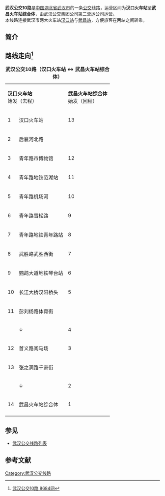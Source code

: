 {{onesource|time=2020-02-16T18:25:52+00:00}}
{{公共汽車路線資訊
|路線名稱             = 武汉公交10路
| 代表圖像             = 213S343@武汉10路.jpg
| 圖像說明             = 配属10路的[[黄海客车|黄海客车]]DD6119B11型双层车途经[[武胜路|武胜路]]
|經營者               = 武汉公交集团
|所屬車廠             = 第二营运公司
|路線用車             = [[黄海客车|黄海]]DD6119B11<br />[[东风扬子江汽车|扬子江]]WG6120CHA
|起點站               = [[汉口火车站|汉口火车站]]
|途經地點             = [[青年路|青年路]]、[[武胜路|武胜路]]、[[武汉长江大桥|长江大桥]]、[[阅马场|阅马场]]
|終點站               = [[武昌火车站综合体|武昌火车站综合体]]
|全程行駛里程         = 16.0公里（去程）<br /> 14.7公里（回程）
|全程行車時間         = 約60分鐘
|服務時間             = 
|起點站服務時間       = 05:30－21:30
|終點站服務時間       = 06:20－22:15
|班次頻率             = 
|全程收費             =投币2元，刷卡1.6元
|分段收費站點         = 
|去程分段收費站點     = 
|回程分段收費站點     = 
|服務時間以外替代路線 = [[武汉公交YX10路|武汉公交YX10路]]
|主要競爭交通         = [[武汉公交703路|武汉公交703路]]（汉口火车站-珞喻路高坡店）
}}
'''武汉公交10路'''是[[中国|中国]][[湖北省|湖北省]][[武汉市|武汉市]]的一条[[公交|公交]]线路，运营区间为'''汉口火车站'''至'''武昌火车站综合体'''，由武汉公交集团公司第二营运公司运营。<br />
本线路连接武汉市两大火车站[[汉口站|汉口站]]与[[武昌站|武昌站]]，方便旅客在两站之间转乘。

==简介==
{{Expand section|time=2019-06-24T10:45:31+00:00}}
==路线走向<ref name="Route">[http://wap.8684.cn/search.php?cityid=14&q=10%E8%B7%AF&kind=pp 武汉公交10路 8684网]</ref>==
{| class="wikitable" style="text-align: center"
|+'''武汉公交10路（汉口火车站 ↔ 武昌火车站综合体）'''
| colspan="2" |'''汉口火车站'''<br />始发（去程）
| colspan="2" |'''武昌火车站综合体'''<br />始发（回程）
|'''邻近地铁站'''
|-
|1
|汉口火车站
|13
|汉口火车站
|{{武汉地铁路线标志|2}}[[汉口火车站_(武汉地铁)|汉口火车站]]
|-
|2
|后襄河北路
|
|↑
|
|-
|3
|青年路市博物馆
|12
|青年路市博物馆
|
|-
|4
|青年路地铁范湖站
|11
|青年路范湖
|{{武汉地铁路线标志|2}}{{武汉地铁路线标志|3}}[[范湖站|范湖站]]
|-
|5
|青年路机场河
|10
|青年路机场河
|
|-
|6
|青年路雪松路
|9
|青年路雪松路
|{{武汉地铁路线标志|2}}{{武汉地铁路线标志|7}}[[王家墩东站|王家墩东站]]
|-
|7
|青年路地铁青年路站
|8
|青年路地铁青年路站
|{{武汉地铁路线标志|2}}[[青年路站|青年路站]]
|-
|8
|武胜路武胜西街
|7
|武胜路泰合广场
|{{武汉地铁路线标志|6}}[[武胜路站|武胜路站]]
|-
|9
|鹦鹉大道地铁琴台站
|6
|鹦鹉大道地铁琴台站
|{{武汉地铁路线标志|6}}[[琴台站|琴台站]]
|-
|10
|长江大桥汉阳桥头
|5
|长江大桥汉阳桥头
|
|-
|11
|彭刘杨路体育街
|
|↑
|
|-
|
|↓
|4
|黄鹤楼
|
|-
|12
|首义路阅马场
|3
|武珞路阅马场
|
|-
|13
|张之洞路千家街
|
|↑
|
|-
|
|↓
|2
|中山路大东门
|
|-
|14
|武昌火车站综合体
|1
|武昌火车站综合体
|{{武汉地铁路线标志|4}}{{武汉地铁路线标志|7}}[[武昌火车站_(武汉地铁)|武昌火车站]]
|-
|}

==参见==
* [[武汉公交线路列表|武汉公交线路列表]]

==参考文献==
{{reflist}}

[[Category:武汉公交线路|Category:武汉公交线路]]